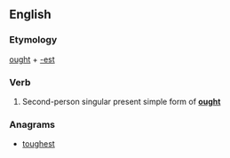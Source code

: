 ==English==

===Etymology===
[[ought]] + [[-est]]

===Verb===
{{head|en|verb form}}

# {{label|en|archaic}} Second-person singular present simple form of '''[[ought]]'''

===Anagrams===
* [[toughest#English|toughest]]